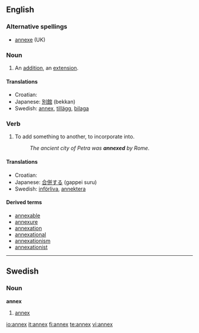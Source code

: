 ==English==

===Alternative spellings===
*[[annexe]] (UK)

===Noun===
{{en-noun|annexes}}

# An [[addition]], an [[extension]].

====Translations====
*Croatian: {{t|hr|aneks|m}}
*Japanese: [[別館]] (bekkan)
*Swedish: [[#Swedish|annex]], [[tillägg]], [[bilaga]]

===Verb===
{{en-verb|annex|es}}

# To add something to another, to incorporate into.
#:''The ancient city of Petra was '''annexed''' by Rome.''

====Translations====
*Croatian: {{t|hr|anektirati}}
*Japanese: [[合併する]] (gappei suru)
*Swedish: [[införliva]], [[annektera]]

====Derived terms====
* [[annexable]]
* [[annexure]]
* [[annexation]]
* [[annexational]]
* [[annexationism]]
* [[annexationist]]

----

==Swedish==

===Noun===
{{sv-noun-n-zero}}
'''annex'''

# [[#English|annex]]

[[io:annex]]
[[it:annex]]
[[fi:annex]]
[[te:annex]]
[[vi:annex]]